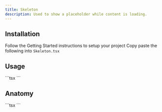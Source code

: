 ```yaml
---
title: Skeleton
description: Used to show a placeholder while content is loading.
---
```


<ComponentDemo name="Skeleton" />

## <HeaderLink href="#installation">Installation</HeaderLink>

<Steps id="installation">

<Step className="inline-flex items-center gap-2 [&>p]:mt-0">
  Follow the
  <Link href={"/docs/getting-started"}>Getting Started</Link>
  instructions to setup your project
</Step>
<Step>
  Copy paste the following into <Code>Skeleton.tsx</Code>
</Step>
<ComponentSource name="Skeleton" />

</Steps>

## <HeaderLink href="#usage">Usage</HeaderLink>

<CodeCopyBlock id="usage">
  ```tsx
  <Skeleton className="h-12 w-12 rounded-full" />
  <Skeleton className="h-4 w-[200px]" />
  ```
</CodeCopyBlock>

## <HeaderLink href="#anatomy">Anatomy</HeaderLink>

<CodeBlock id="anatomy">
  ```tsx
  <Skeleton />
  ```
</CodeBlock>
